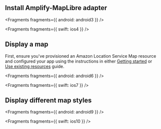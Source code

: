 ## Install Amplify-MapLibre adapter


<Fragments fragments={{ android: android3 }} />


<Fragments fragments={{ swift: ios4 }} />

## Display a map

First, ensure you've provisioned an Amazon Location Service Map resource and configured your app using the instructions in either [Getting started](/lib-v1/geo/getting-started) or [Use existing resources](/lib-v1/geo/existing-resources) guide.


<Fragments fragments={{ android: android6 }} />


<Fragments fragments={{ swift: ios7 }} />

## Display different map styles


<Fragments fragments={{ android: android9 }} />


<Fragments fragments={{ swift: ios10 }} />

